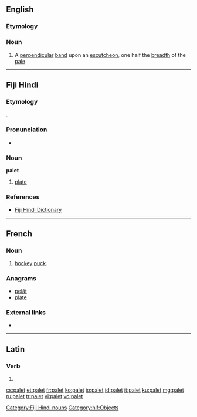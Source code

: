 ==English==

===Etymology===
{{suffix|pale|et|lang=en}}

===Noun===
{{en-noun}}

# {{context|heraldiccharge|lang=en}} A [[perpendicular]] [[band]] upon an [[escutcheon]], one half the [[breadth]] of the [[pale]].

----

==Fiji Hindi==

===Etymology===
{{borrowing|en|plate|lang=hif}}.

===Pronunciation===
* {{IPA|/pəleːʈ/|lang=hif}}

===Noun===
'''palet'''

# [[plate]]

===References===
* [http://web.archive.org/20080308065956/www.geocities.com/fijihindi/FijiHindiEnglishDict.htm#p Fiji Hindi Dictionary]

[[Category:Fiji Hindi nouns]]
[[Category:hif:Objects]]

----

==French==

===Noun===
{{fr-noun|m}}

# [[hockey]] [[puck]].

===Anagrams===
* [[pelât#French|pelât]]
* [[plate#French|plate]]

===External links===
* {{R:TLFi}}

----

==Latin==

===Verb===
{{la-verb-form|pālet}}

# {{conjugation of|pālō||3|s|pres|act|sub|lang=la}}

[[cs:palet]]
[[et:palet]]
[[fr:palet]]
[[ko:palet]]
[[io:palet]]
[[id:palet]]
[[it:palet]]
[[ku:palet]]
[[mg:palet]]
[[ru:palet]]
[[tr:palet]]
[[vi:palet]]
[[vo:palet]]